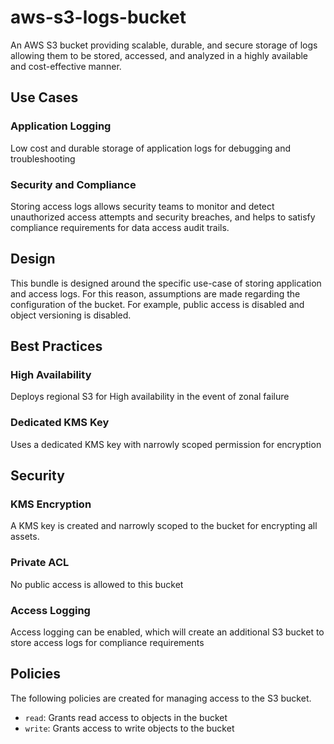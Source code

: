 # aws-s3-logs-bucket
An AWS S3 bucket providing scalable, durable, and secure storage of logs allowing them to be stored, accessed, and analyzed in a highly available and cost-effective manner.

## Use Cases
### Application Logging
Low cost and durable storage of application logs for debugging and troubleshooting
### Security and Compliance
Storing access logs allows security teams to monitor and detect unauthorized access attempts and security breaches, and helps to satisfy compliance requirements for data access audit trails.

## Design
This bundle is designed around the specific use-case of storing application and access logs. For this reason, assumptions are made regarding the configuration of the bucket. For example, public access is disabled and object versioning is disabled.

## Best Practices
### High Availability
Deploys regional S3 for High availability in the event of zonal failure
### Dedicated KMS Key
Uses a dedicated KMS key with narrowly scoped permission for encryption

## Security
### KMS Encryption
A KMS key is created and narrowly scoped to the bucket for encrypting all assets.
### Private ACL
No public access is allowed to this bucket
### Access Logging
Access logging can be enabled, which will create an additional S3 bucket to store access logs for compliance requirements

## Policies
The following policies are created for managing access to the S3 bucket.
* `read`: Grants read access to objects in the bucket
* `write`: Grants access to write objects to the bucket
